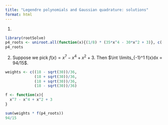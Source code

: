 ```yaml
---
title: "Legendre polynomials and Gaussian quadrature: solutions"
format: html
---
```


1. 

```r
library(rootSolve)
p4_roots <- uniroot.all(function(x){(1/8) * (35*x^4 - 30*x^2 + 3)}, c(-1, 1), tol=1e-12)
p4_roots
```

2. Suppose we pick $f(x) = x^7 - x^4 + x^2 + 3$. Then $\int \limits_{-1}^1 f(x)dx = 94/15$.

```r
weights <- c((18 - sqrt(30))/36, 
             (18 + sqrt(30))/36,
             (18 + sqrt(30))/36,
             (18 - sqrt(30))/36)

f <- function(x){
  x^7 - x^4 + x^2 + 3
}

sum(weights * f(p4_roots))
94/15
```


